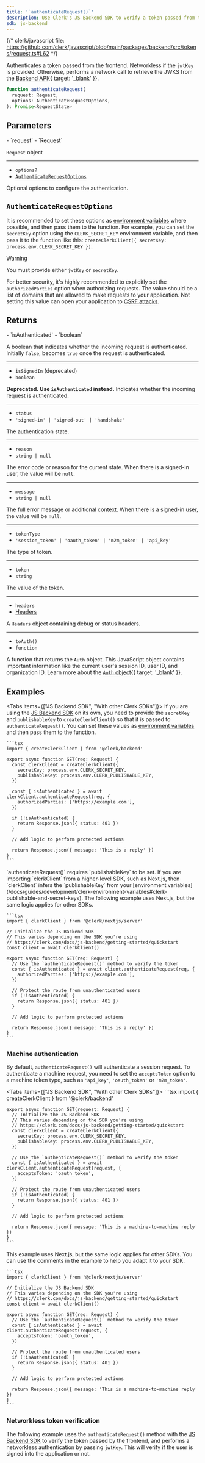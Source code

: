 ```yaml
---
title: '`authenticateRequest()`'
description: Use Clerk's JS Backend SDK to verify a token passed from the frontend.
sdk: js-backend
---
```


{/* clerk/javascript file: https://github.com/clerk/javascript/blob/main/packages/backend/src/tokens/request.ts#L62 */}

Authenticates a token passed from the frontend. Networkless if the `jwtKey` is provided. Otherwise, performs a network call to retrieve the JWKS from the [Backend API](/docs/reference/backend-api/tag/jwks/get/jwks){{ target: '_blank' }}.

```ts
function authenticateRequest(
  request: Request,
  options: AuthenticateRequestOptions,
): Promise<RequestState>
```

## Parameters

<Properties>
  - `request`
  - `Request`

  `Request` object

  ---

  - `options?`
  - [`AuthenticateRequestOptions`](#authenticate-request-options)

  Optional options to configure the authentication.
</Properties>

## `AuthenticateRequestOptions`

It is recommended to set these options as [environment variables](/docs/guides/development/clerk-environment-variables#api-and-sdk-configuration) where possible, and then pass them to the function. For example, you can set the `secretKey` option using the `CLERK_SECRET_KEY` environment variable, and then pass it to the function like this: `createClerkClient({ secretKey: process.env.CLERK_SECRET_KEY })`.

> [!WARNING]
> You must provide either `jwtKey` or `secretKey`.
>
> For better security, it's highly recommended to explicitly set the `authorizedParties` option when authorizing requests. The value should be a list of domains that are allowed to make requests to your application. Not setting this value can open your application to [CSRF attacks](https://owasp.org/www-community/attacks/csrf).

<Typedoc src="backend/authenticate-request-options" />

## Returns

<Properties>
  - `isAuthenticated`
  - `boolean`

  A boolean that indicates whether the incoming request is authenticated. Initially `false`, becomes `true` once the request is authenticated.

  ---

  - `isSignedIn` (deprecated)
  - `boolean`

  **Deprecated. Use `isAuthenticated` instead.** Indicates whether the incoming request is authenticated.

  ---

  - `status`
  - `'signed-in' | 'signed-out' | 'handshake'`

  The authentication state.

  ---

  - `reason`
  - `string | null`

  The error code or reason for the current state. When there is a signed-in user, the value will be `null`.

  ---

  - `message`
  - `string | null`

  The full error message or additional context. When there is a signed-in user, the value will be `null`.

  ---

  - `tokenType`
  - `'session_token' | 'oauth_token' | 'm2m_token' | 'api_key'`

  The type of token.

  ---

  - `token`
  - `string`

  The value of the token.

  ---

  - `headers`
  - [Headers](https://developer.mozilla.org/en-US/docs/Web/API/Headers)

  A `Headers` object containing debug or status headers.

  ---

  - `toAuth()`
  - `function`

  A function that returns the `Auth` object. This JavaScript object contains important information like the current user's session ID, user ID, and organization ID. Learn more about the [`Auth` object](/docs/reference/backend/types/auth-object){{ target: '_blank' }}.
</Properties>

## Examples

<Tabs items={["JS Backend SDK", "With other Clerk SDKs"]}>
  <Tab>
    If you are using the [JS Backend SDK](/docs/js-backend/getting-started/quickstart) on its own, you need to provide the `secretKey` and `publishableKey` to `createClerkClient()` so that it is passed to `authenticateRequest()`. You can set these values as [environment variables](/docs/guides/development/clerk-environment-variables#clerk-publishable-and-secret-keys) and then pass them to the function.

    ```tsx
    import { createClerkClient } from '@clerk/backend'

    export async function GET(req: Request) {
      const clerkClient = createClerkClient({
        secretKey: process.env.CLERK_SECRET_KEY,
        publishableKey: process.env.CLERK_PUBLISHABLE_KEY,
      })

      const { isAuthenticated } = await clerkClient.authenticateRequest(req, {
        authorizedParties: ['https://example.com'],
      })

      if (!isAuthenticated) {
        return Response.json({ status: 401 })
      }

      // Add logic to perform protected actions

      return Response.json({ message: 'This is a reply' })
    }
    ```
  </Tab>

  <Tab>
    `authenticateRequest()` requires `publishableKey` to be set. If you are importing `clerkClient` from a higher-level SDK, such as Next.js, then `clerkClient` infers the `publishableKey` from your [environment variables](/docs/guides/development/clerk-environment-variables#clerk-publishable-and-secret-keys). The following example uses Next.js, but the same logic applies for other SDKs.

    ```tsx
    import { clerkClient } from '@clerk/nextjs/server'

    // Initialize the JS Backend SDK
    // This varies depending on the SDK you're using
    // https://clerk.com/docs/js-backend/getting-started/quickstart
    const client = await clerkClient()

    export async function GET(req: Request) {
      // Use the `authenticateRequest()` method to verify the token
      const { isAuthenticated } = await client.authenticateRequest(req, {
        authorizedParties: ['https://example.com'],
      })

      // Protect the route from unauthenticated users
      if (!isAuthenticated) {
        return Response.json({ status: 401 })
      }

      // Add logic to perform protected actions

      return Response.json({ message: 'This is a reply' })
    }
    ```
  </Tab>
</Tabs>

### Machine authentication

By default, `authenticateRequest()` will authenticate a session request. To authenticate a machine request, you need to set the `acceptsToken` option to a machine token type, such as `'api_key'`, `'oauth_token'` or `'m2m_token'`.

<Tabs items={["JS Backend SDK", "With other Clerk SDKs"]}>
  <Tab>
    ```tsx
    import { createClerkClient } from '@clerk/backend'

    export async function GET(request: Request) {
      // Initialize the JS Backend SDK
      // This varies depending on the SDK you're using
      // https://clerk.com/docs/js-backend/getting-started/quickstart
      const clerkClient = createClerkClient({
        secretKey: process.env.CLERK_SECRET_KEY,
        publishableKey: process.env.CLERK_PUBLISHABLE_KEY,
      })

      // Use the `authenticateRequest()` method to verify the token
      const { isAuthenticated } = await clerkClient.authenticateRequest(request, {
        acceptsToken: 'oauth_token',
      })

      // Protect the route from unauthenticated users
      if (!isAuthenticated) {
        return Response.json({ status: 401 })
      }

      // Add logic to perform protected actions

      return Response.json({ message: 'This is a machine-to-machine reply' })
    }
    ```
  </Tab>

  <Tab>
    This example uses Next.js, but the same logic applies for other SDKs. You can use the comments in the example to help you adapt it to your SDK.

    ```tsx
    import { clerkClient } from '@clerk/nextjs/server'

    // Initialize the JS Backend SDK
    // This varies depending on the SDK you're using
    // https://clerk.com/docs/js-backend/getting-started/quickstart
    const client = await clerkClient()

    export async function GET(req: Request) {
      // Use the `authenticateRequest()` method to verify the token
      const { isAuthenticated } = await client.authenticateRequest(request, {
        acceptsToken: 'oauth_token',
      })

      // Protect the route from unauthenticated users
      if (!isAuthenticated) {
        return Response.json({ status: 401 })
      }

      // Add logic to perform protected actions

      return Response.json({ message: 'This is a machine-to-machine reply' })
    }
    ```
  </Tab>
</Tabs>

### Networkless token verification

The following example uses the `authenticateRequest()` method with the [JS Backend SDK](/docs/js-backend/getting-started/quickstart) to verify the token passed by the frontend, and performs a networkless authentication by passing `jwtKey`. This will verify if the user is signed into the application or not.

<Include src="_partials/authenticate-req" />
